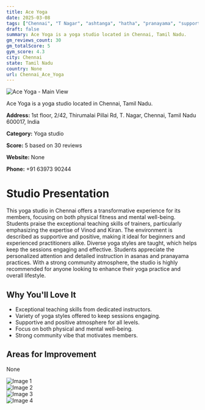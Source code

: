 ```yaml
---
title: Ace Yoga
date: 2025-03-08
tags: ["Chennai", "T Nagar", "ashtanga", "hatha", "pranayama", "supportive atmosphere", "fitness focus", "Chennai"]  
draft: false
summary: Ace Yoga is a yoga studio located in Chennai, Tamil Nadu.
gm_reviews_count: 30
gm_totalScore: 5
gym_score: 4.3
city: Chennai
state: Tamil Nadu
country: None
url: Chennai_Ace_Yoga
---
```


<div className="aspect-[16/9] relative my-8">
  <img 
    src="https://lh3.googleusercontent.com/p/AF1QipMvpsG6gPC1YdYut2N1MWFrrJEL3B1wLIcUuLFh=w1920-h1080-k-no"
    alt="Ace Yoga - Main View"
    className="object-cover absolute inset-0 w-full h-full rounded-lg"
  />
</div>

Ace Yoga is a yoga studio located in Chennai, Tamil Nadu.

**Address:** 1st floor, 2/42, Thirumalai Pillai Rd, T. Nagar, Chennai, Tamil Nadu 600017, India

**Category:** Yoga studio

**Score:** 5 based on 30 reviews

**Website:** None

**Phone:** +91 63973 90244

# Studio Presentation

This yoga studio in Chennai offers a transformative experience for its members, focusing on both physical fitness and mental well-being. Students praise the exceptional teaching skills of trainers, particularly emphasizing the expertise of Vinod and Kiran. The environment is described as supportive and positive, making it ideal for beginners and experienced practitioners alike. Diverse yoga styles are taught, which helps keep the sessions engaging and effective. Students appreciate the personalized attention and detailed instruction in asanas and pranayama practices. With a strong community atmosphere, the studio is highly recommended for anyone looking to enhance their yoga practice and overall lifestyle.



## Why You'll Love It

- Exceptional teaching skills from dedicated instructors.
- Variety of yoga styles offered to keep sessions engaging.
- Supportive and positive atmosphere for all levels.
- Focus on both physical and mental well-being.
- Strong community vibe that motivates members.

## Areas for Improvement

None

<div className="grid grid-cols-1 xl:grid-cols-2 gap-4 my-8">
<div className="aspect-[4/3] relative"><img src="https://lh3.googleusercontent.com/p/AF1QipOOut9wkLeDQelR2J8rQxvhOBkS9MKMfLIgx0da=w1920-h1080-k-no" alt="Image 1" className="object-cover absolute inset-0 w-full h-full rounded-lg" /></div>
<div className="aspect-[4/3] relative"><img src="https://lh5.googleusercontent.com/p/AF1QipPAp_M7H0AyaVHIADfkDL_ZDOk7W80VRzS2moh2=w1920-h1080-k-no" alt="Image 2" className="object-cover absolute inset-0 w-full h-full rounded-lg" /></div>
<div className="aspect-[4/3] relative"><img src="https://lh3.googleusercontent.com/p/AF1QipP0JVIISzWydtLhGLRawULpmLMXuh_dttcMgpZ3=w1920-h1080-k-no-pi-0-ya103.79999-ro0-fo100" alt="Image 3" className="object-cover absolute inset-0 w-full h-full rounded-lg" /></div>
<div className="aspect-[4/3] relative"><img src="https://lh5.googleusercontent.com/p/AF1QipPDzlYYvuZ6-MrI6jUfJ1NNQjVxPX6bnHvDSQSr=w1920-h1080-k-no" alt="Image 4" className="object-cover absolute inset-0 w-full h-full rounded-lg" /></div>
</div>